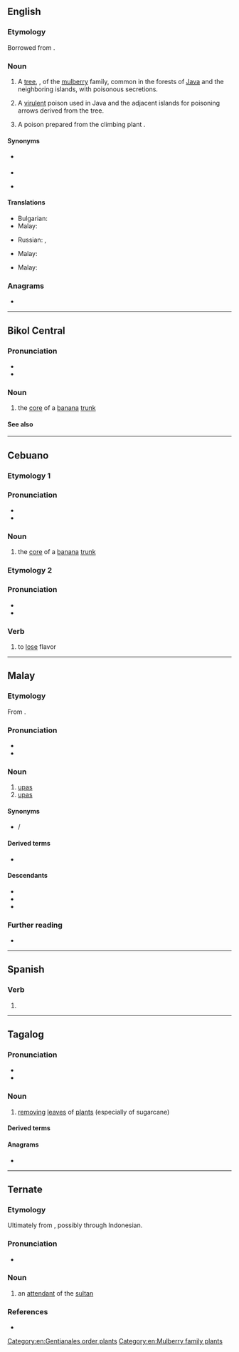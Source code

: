 ==English==
{{slim-wikipedia|lang=en}}

===Etymology===
Borrowed from {{bor|en|ms|upas}}.

===Noun===
{{en-noun|-|+}}

# {{lb|en|usually countable}} A [[tree]], {{taxlink|Antiaris toxicaria|species|noshow=1}}, of the [[mulberry]] family, common in the forests of [[Java]] and the neighboring islands, with poisonous secretions.
# {{lb|en|uncountable}} A [[virulent]] poison used in Java and the adjacent islands for poisoning arrows derived from the tree.
# {{lb|en|uncountable}} A poison prepared from the climbing plant {{taxlink|Strychnos tieute|species|noshow=1}}.

====Synonyms====
* {{sense|Antiaris toxicaria}} {{l|en|bohun upas}}
* {{sense|poison from ''Antiaris toxicaria''}}
* {{sense|poison from ''Strychnos tieute''}} {{l|en|upas tieute}}

====Translations====
{{trans-top|tree}}
* Bulgarian: {{t|bg| анча́р|m}}
* Malay: {{t|ms|pokok upas}}
{{trans-mid}}
* Russian: {{t+|ru|анча́р|m}}, {{t|ru|упа́с|m}}
{{trans-bottom}}

{{trans-top|poison from ''Antiaris toxicaria''}}
* Malay: {{t+|ms|upas}}
{{trans-mid}}
{{trans-bottom}}

{{trans-top|poison from ''Strychnos tieute''}}
* Malay: {{t+|ms|upas}}
{{trans-mid}}
{{trans-bottom}}

===Anagrams===
* {{anagrams|en|a=apsu|APUs|AUPs|Apsu|Apus|PUAs|SPUA|UAPs|paus|puas}}

[[Category:en:Gentianales order plants]]
[[Category:en:Mulberry family plants]]

----

==Bikol Central==

===Pronunciation===
* {{hyph|bcl|u|pas}}
* {{bcl-IPA}}

===Noun===
{{head|bcl|noun}}

# the [[core]] of a [[banana]] [[trunk]]

====See also====
{{col3|bcl|batag|saba|butohan|bungoran|puso|barani|gibing|baduya|bulig}}

----

==Cebuano==

===Etymology 1===

===Pronunciation===
* {{hyph|ceb|u|pas}}
* {{ceb-IPA}}

===Noun===
{{head|ceb|noun}}

# the [[core]] of a [[banana]] [[trunk]]

===Etymology 2===

===Pronunciation===
* {{hyph|ceb|u|pas}}
* {{ceb-IPA|upás}}

===Verb===
{{head|ceb|verb}}

# to [[lose]] flavor

----

==Malay==

===Etymology===
From {{inh|ms|poz-pro|*upas}}.

===Pronunciation===
* {{IPA|ms|/upas/}}
* {{rhymes|ms|upas|pas|as}}

===Noun===
{{ms-noun|j=اوڤس}}

# [[#English|upas]] {{gloss|poison from Antiaris toxicaria}}
# [[#English|upas]] {{gloss|poison from Strychnos tieute}}

====Synonyms====
* {{l|ms|ipuh}} / {{l|ms|ipoh}}

====Derived terms====
* {{l|ms|pokok upas}}

====Descendants====
* {{desc|id|upas}}
* {{desc|en|upas|bor=1}}
* {{desc|ru|упас|bor=1}}

===Further reading===
* {{R:PRPM}}

----

==Spanish==

===Verb===
{{head|es|verb form}}

# {{es-verb form of|upar}}

----

==Tagalog==

===Pronunciation===
* {{hyph|tl|u|pas}}
* {{tl-IPA}}

===Noun===
{{tl-noun}}

# [[removing]] [[leaf|leaves]] of [[plants]] (especially of sugarcane)

====Derived terms====
{{der3|tl|pag-upas}}

====Anagrams====
* {{anagrams|tl|usap}}

----

==Ternate==

===Etymology===
Ultimately from {{der|tft|nl|oppas}}, possibly through Indonesian.

===Pronunciation===
* {{IPA|tft|[ˈu.pas]}}

===Noun===
{{tft-noun}}

# an [[attendant]] of the [[sultan]]

===References===
* {{R:tft:Hayami-Allen:2001}}